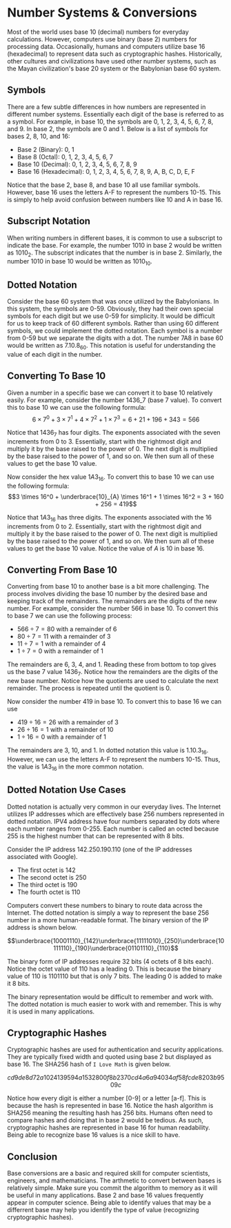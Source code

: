 # Number Systems & Conversions

Most of the world uses base 10 (decimal) numbers for everyday calculations. However, computers use binary (base 2) numbers for processing data. Occasionally, humans and computers utilize base 16 (hexadecimal) to represent data such as cryptographic hashes. Historically, other cultures and civilizations have used other number systems, such as the Mayan civilization's base 20 system or the Babylonian base 60 system.

## Symbols

There are a few subtle differences in how numbers are represented in different number systems.  Essentially each digit of the base is referred to as a symbol.  For example, in base 10, the symbols are 0, 1, 2, 3, 4, 5, 6, 7, 8, and 9.  In base 2, the symbols are 0 and 1.   Below is a list of symbols for bases 2, 8, 10, and 16:

- Base 2 (Binary): 0, 1
- Base 8 (Octal): 0, 1, 2, 3, 4, 5, 6, 7
- Base 10 (Decimal): 0, 1, 2, 3, 4, 5, 6, 7, 8, 9
- Base 16 (Hexadecimal): 0, 1, 2, 3, 4, 5, 6, 7, 8, 9, A, B, C, D, E, F

Notice that the base 2, base 8, and base 10 all use familiar symbols.  However, base 16 uses the letters A-F to represent the numbers 10-15.  This is simply to help avoid confusion between numbers like 10 and A in base 16.

## Subscript Notation

When writing numbers in different bases, it is common to use a subscript to indicate the base.  For example, the number 1010 in base 2 would be written as $1010_2$.  The subscript indicates that the number is in base 2.  Similarly, the number 1010 in base 10 would be written as $1010_{10}$.

## Dotted Notation

Consider the base 60 system that was once utilized by the Babylonians.  In this system, the symbols are 0-59.  Obviously, they had their own special symbols for each digit but we use 0-59 for simplicity. It would be difficult for us to keep track of 60 different symbols.  Rather than using 60 different symbols, we could implement the dotted notation.  Each symbol is a number from 0-59 but we separate the digits with a dot.   The number 7A8 in base 60 would be written as $7.10.8_{60}$.  This notation is useful for understanding the value of each digit in the number. 

## Converting To Base 10

Given a number in a specific base we can convert it to base 10 relatively easily. For example, consider the number 1436_7 (base 7 value).  To convert this to base 10 we can use the following formula:
$$6 \times 7^0 + 3 \times 7^1 + 4 \times 7^2 + 1 \times 7^3 = 6 + 21 + 196 + 343 = 566$$

Notice that $1436_7$ has four digits.  The exponents associated with the seven increments from 0 to 3.  Essentially, start with the rightmost digit and multiply it by the base raised to the power of 0.  The next digit is multiplied by the base raised to the power of 1, and so on.  We then sum all of these values to get the base 10 value.  

Now consider the hex value $1A3_{16}$.  To convert this to base 10 we can use the following formula:
$$3 \times 16^0 + \underbrace{10}_{A} \times 16^1 + 1 \times 16^2 = 3 + 160 + 256 = 419$$

Notice that $1A3_{16}$ has three digits.  The exponents associated with the 16 increments from 0 to 2.  Essentially, start with the rightmost digit and multiply it by the base raised to the power of 0.  The next digit is multiplied by the base raised to the power of 1, and so on.  We then sum all of these values to get the base 10 value.  Notice the value of $A$ is 10 in base 16.


## Converting From Base 10

Converting from base 10 to another base is a bit more challenging.  The process involves dividing the base 10 number by the desired base and keeping track of the remainders.  The remainders are the digits of the new number.  For example, consider the number 566 in base 10.  To convert this to base 7 we can use the following process:

- $566 \div 7 = 80$ with a remainder of 6
- $80 \div 7 = 11$ with a remainder of 3
- $11 \div 7 = 1$ with a remainder of 4
- $1 \div 7 = 0$ with a remainder of 1

The remainders are 6, 3, 4, and 1.  Reading these from bottom to top gives us the base 7 value $1436_7$.  Notice how the remainders are the digits of the new base number.  Notice how the quotients are used to calculate the next remainder.  The process is repeated until the quotient is 0.

Now consider the number 419 in base 10.  To convert this to base 16 we can use
- $419 \div 16 = 26$ with a remainder of 3
- $26 \div 16 = 1$ with a remainder of 10
- $1 \div 16 = 0$ with a remainder of 1

The remainders are 3, 10, and 1.  In dotted notation this value is $1.10.3_{16}$.  However, we can use the letters A-F to represent the numbers 10-15.  Thus, the value is $1A3_{16}$ in the more common notation.

## Dotted Notation Use Cases

Dotted notation is actually very common in our everyday lives.  The Internet utilizes IP addresses which are effectively base 256 numbers represented in dotted notation.   IPV4 address have four numbers separated by dots where each number ranges from 0-255. Each number is called an octed because 255 is the highest number that can be represented with 8 bits.  

Consider the IP address 142.250.190.110 (one of the IP addresses associated with Google). 
- The first octet is 142
- The second octet is 250
- The third octet is 190
- The fourth octet is 110

Computers convert these numbers to binary to route data across the Internet.  The dotted notation is simply a way to represent the base 256 number in a more human-readable format. The binary version of the IP address is shown below.
 
$$\underbrace{10001110}_{142}\underbrace{11111010}_{250}\underbrace{10111110}_{190}\underbrace{01101110}_{110}$$  

The binary form of IP addresses require 32 bits (4 octets of 8 bits each). Notice the octet value of 110 has a leading 0.  This is because the binary value of 110 is 1101110 but that is only 7 bits.  The leading 0 is added to make it 8 bits.

The binary representation would be difficult to remember and work with.  The dotted notation is much easier to work with and remember.  This is why it is used in many applications.

## Cryptographic Hashes

Cryptographic hashes are used for authentication and security applications.  They are typically fixed width and quoted using base 2 but displayed as base 16.  The SHA256 hash of `I Love Math` is given below.

$$cd9de8d72a1024139594a1532800f8b2370cd4a6a94034af58fcde8203b9509c$$

Notice how every digit is either a number [0-9] or a letter [a-f].  This is because the hash is represented in base 16.  Notice the hash algorithm is SHA256 meaning the resulting hash has 256 bits.  Humans often need to compare hashes and doing that in base 2 would be tedious.  As such, cryptographic hashes are represented in base 16 for human readability. Being able to recognize base 16 values is a nice skill to have.

## Conclusion

Base conversions are a basic and required skill for computer scientists, engineers, and mathematicians.  The arthmetic to convert between bases is relatively simple.  Make sure you commit the algorithm to memory as it will be useful in many applications.  Base 2 and base 16 values frequently appear in computer science.  Being able to identify values that may be a differrent base may help you identify the type of value (recognizing cryptographic hashes).